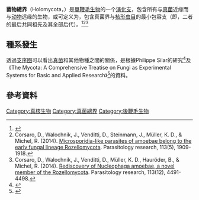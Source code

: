 {{Automatic Taxobox
| image = Nuclearia sp Nikko.jpg
| image_caption = Nuclearia
| taxon=Holomycota
| authority = Liu et al., 2009
| subdivision_ranks = 子分類<ref name="Adl2012">Adl, S.M. ''et al.'' 2012. [http://onlinelibrary.wiley.com/doi/10.1111/j.1550-7408.2012.00644.x/pdf The revised classification of eukaryotes]. Journal of Eukaryotic Microbiology, 59(5), 429-514</ref>
| subdivision = 
* [[Cristidiscoidea|Cristidiscoidea]] 
* {{le|Aphelida|Aphelida}}
* {{le|泉生虫目|Rozellida}}
* [[微孢子蟲|微孢子蟲]]
* [[真菌|真菌]]界
| synonyms = 
* Nucletmycea <small>Brown et al. 2009</small><ref name="pmid19692665">{{cite journal |vauthors=Brown MW, Spiegel FW, Silberman JD |title=Phylogeny of the "forgotten" cellular slime mold, Fonticula alba, reveals a key evolutionary branch within Opisthokonta |journal=Mol. Biol. Evol. |volume=26 |issue=12 |pages=2699–709 |date=December 2009 |pmid=19692665 |doi=10.1093/molbev/msp185 |url=http://mbe.oxfordjournals.org/cgi/pmidlookup?view=long&pmid=19692665}}</ref>
* Holofungi
* Fungida
}}

'''菌物總界'''（Holomycota，{{aut|Liu et al. 2009}}）是[[單鞭毛生物|單鞭毛生物]]的一个[[演化支|演化支]]，包含所有与[[真菌|真菌]]近缘而与[[动物|动物]]远缘的生物，或可定义为，包含真菌界与[[核形虫目|核形虫目]]的最小包容支（即，二者的最后共同祖先及其全部后代）。<ref name="pmid19939264">{{cite journal |vauthors=Liu Y, Steenkamp ET, Brinkmann H, Forget L, Philippe H, Lang BF |title=Phylogenomic analyses predict sistergroup relationship of nucleariids and fungi and paraphyly of zygomycetes with significant support |journal=BMC Evol. Biol. |volume=9 |issue= |pages=272 |year=2009 |pmid=19939264 |pmc=2789072 |doi=10.1186/1471-2148-9-272 |url=http://www.biomedcentral.com/1471-2148/9/272}}</ref><ref>Corsaro, D., Walochnik, J., Venditti, D., Steinmann, J., Müller, K. D., & Michel, R. (2014). [http://www.researchgate.net/profile/Rolf_Michel2/publication/260998780_Microsporidia-like_parasites_of_amoebae_belong_to_the_early_fungal_lineage_Rozellomycota/links/0f317533ff1ec21ab6000000.pdf Microsporidia-like parasites of amoebae belong to the early fungal lineage Rozellomycota]. Parasitology research, 113(5), 1909-1918.</ref><ref>Corsaro, D., Walochnik, J., Venditti, D., Müller, K. D., Hauröder, B., & Michel, R. (2014). [http://www.researchgate.net/profile/Daniele_Corsaro/publication/266108557_Rediscovery_of_Nucleophaga_amoebae_a_novel_member_of_the_Rozellomycota/links/54bfb18a0cf21674ce9c70a7.pdf Rediscovery of Nucleophaga amoebae, a novel member of the Rozellomycota]. Parasitology research, 113(12), 4491-4498.</ref>

==種系發生==
透過[[支序图|支序图]]可以看出[[真菌|真菌]]和其他物種之間的關係，是根據Philippe Silar的研究<ref name=Silar2016>{{cite journal | vauthors = Silar P |title=Protistes Eucaryotes: Origine, Evolution et Biologie des Microbes Eucaryotes |publisher=HAL |year=2016 |page=462 |isbn=978-2-9555841-0-1 | url=https://hal.archives-ouvertes.fr/hal-01263138/document}}</ref>及《The Mycota: A Comprehensive Treatise on Fungi as Experimental Systems for Basic and Applied Research》<ref name=MycotaVIIS&E>{{cite book | vauthors = Esser K |title=The Mycota VII A: Systematics and Evolution (2nd ed.) |publisher=Springer |year=2014 |page=461 |isbn=978-3-642-55317-2 | url=http://www.nhbs.com/title/199258/the-mycota-volume-7a-systematics-and-evolution}}</ref>的資料。

{{Clade
|style=font-size:100%; line-height:80%
|1={{clade
|label1='''真菌總界'''
|1={{clade
   |label1 = [[核形蟲綱|核形蟲綱]]
   |1={{Clade
      |1={{link-en|泉生蟲目|Fonticulida}} 
      |2=[[核形蟲目|核形蟲目]] [[File:Nuclearia_sp_Nikko.jpg|60 px]]
      }}
   |label2={{link-en|動孢菌|Zoosporia}}
   |2={{clade
     |label1={{link-en|後孢菌|Opisthosporidia}} 
     |1={{clade
        |1={{link-en|Aphelida|Aphelida}}
        |2={{clade
        |1=[[LCNC1|LCNC1]]
|label2=[[隱真菌門|隱真菌門]]
        |2={{clade
           |1={{link-en|羅茲菌|Rozellida}} [[File:Rozella_allomycis2.jpg|80 px]]
           |2={{clade
            |1=[[Namako-37|Namako-37]]
           |2=[[微孢子蟲|微孢子蟲]] [[File:Fibrillanosema_spore.jpg|60 px]]  
           }}}}
        }}}}
     |2=[[真菌界|真菌界]]（狹義）  [[File:Asco1013.jpg|60 px]]
     }}
   }}
|label2 =[[動物總界|動物總界]]
              |2={{clade
                |1={{link-en|中黏菌門|Ichthyosporea}} [[File:Abeoforma_whisleri-2.jpg|50 px]]
                |2={{clade
                |label1={{link-en|Pluriformea|Pluriformea}}
                |1={{clade
                   |1={{link-en|珊瑚壺菌|Corallochytrium}} [[File:Corallochytrium_limacisporum.png|60 px]]
                   |2=[[Syssomonas|Syssomonas]]
                   }}
                |label2 =[[蜷絲動物|蜷絲動物]]
                |2={{clade
                   |1={{link-en|蜷絲球蟲綱|Filasterea}} [[File:Ministeria_vibrans.jpeg|60 px]]
                   |label2=[[聚胞動物|聚胞動物]]
                   |2={{clade
                      |1=[[領鞭毛蟲|領鞭毛蟲]] [[File:Desmarella_moniliformis.jpg|60 px]]
                      |2=[[動物界|動物界]]（狹義） [[File:Comb_jelly.jpg|45 px]]
                  }}
              }}}}
}}}}
|label1=[[後鞭毛生物|後鞭毛生物]]}}

==參考資料==
{{reflist}}
{{Portal|真菌}}

{{真核生物}}
{{Opisthokont protists}}
{{Taxonbar|from=Q2943473}}

[[Category:真核生物|Category:真核生物]]
[[Category:真菌總界|Category:真菌總界]]
[[Category:後鞭毛生物|Category:後鞭毛生物]]